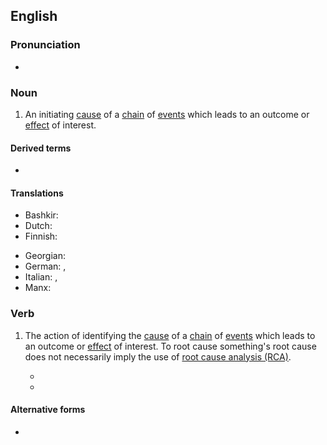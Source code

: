 ==English==

===Pronunciation===
* {{audio|en|En-au-root cause.ogg|Audio (AU)}}

===Noun===
{{en-noun}}

# {{lb|en|idiomatic}} An initiating [[cause]] of a [[chain]] of [[event]]s which leads to an outcome or [[effect]] of interest.

====Derived terms====
* {{l|en|RCA}}

====Translations====
{{trans-top|initiating cause}}
* Bashkir: {{t|ba|төп сәбәп}}
* Dutch: {{t|nl|grondoorzaak|f}}
* Finnish: {{t|fi|perussyy}}
{{trans-mid}}
* Georgian: {{t|ka|ძირეული მიზეზი}}
* German: {{t+|de|Ursache|f}}, {{t+|de|Grundursache|f}}
* Italian: {{t|it|causa ultima|f}}, {{t|it|[[causa]] [[scatenante]]|f}}
* Manx: {{t|gv|ard-oyr|m}}
{{trans-bottom}}

===Verb===
{{en-verb}}

# {{lb|en|transitive}} The action of identifying the [[cause]] of a [[chain]] of [[event]]s which leads to an outcome or [[effect]] of interest. To root cause something's root cause does not necessarily imply the use of [[wikipedia:Root_cause_analysis|root cause analysis (RCA)]].
#* {{quote-book|en|author=Charles Protzman|title=Leveraging Lean in Ancillary Hospital Services|year=2017|publisher=CRC Press|pageurl=https://books.google.com/books?id=mI7SBQAAQBAJ&pg=PA108&dq=%22rootcausing%22&hl=&cd=1&source=gbs_api#v=onepage&q=%22rootcausing%22&f=false|isbn=978-1-4822-3730-6|author2=Joyce Kerpchar|author3=George Mayzell|page=108|passage=Fishbones are a great tool for collecting, categorizing, and '''root-causing''' feedback from staff.}}
#* {{quote-book|en|author=Prabhat Mishra|title=Post-Silicon Validation and Debug|chapter=1|year=2018|publisher=Springer|pageurl=https://books.google.com/books?id=T6NsDwAAQBAJ&pg=PA13&dq=%22rootcausing%22&hl=es&sa=X&ved=2ahUKEwiC9Yzmz4rxAhWCxIUKHQPRBkMQ6AEwA3oECAMQAg#v=onepage&q=%22rootcausing%22&f=false|isbn=978-3-319-98116-1|author2=Farimah Farahmandi|page=13|passage=After the effect of the bug is observed using post-silicon tests, the next step is to localize the source of error, '''root-cause''' bugs, and fix them.}}

====Alternative forms====
* {{alter|en|root-cause}}